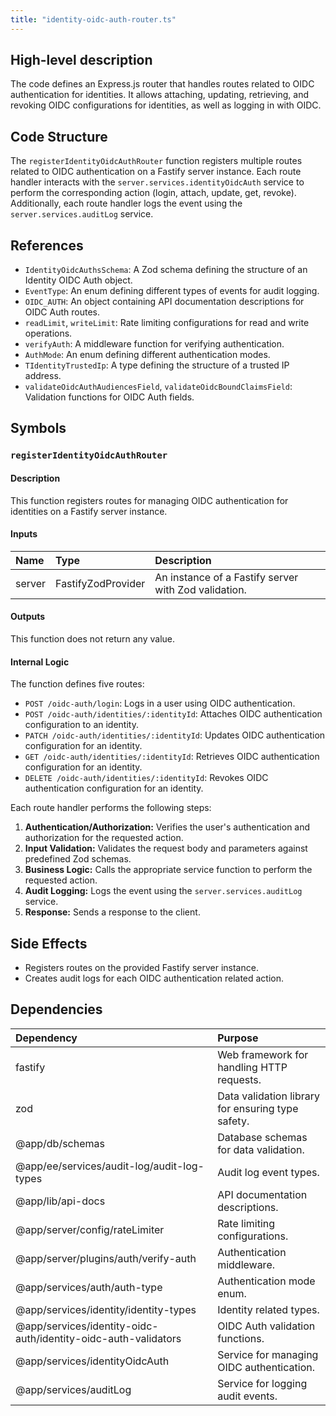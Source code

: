 ```yaml
---
title: "identity-oidc-auth-router.ts"
---
```


## High-level description
The code defines an Express.js router that handles routes related to OIDC authentication for identities. It allows attaching, updating, retrieving, and revoking OIDC configurations for identities, as well as logging in with OIDC.

## Code Structure
The `registerIdentityOidcAuthRouter` function registers multiple routes related to OIDC authentication on a Fastify server instance. Each route handler interacts with the `server.services.identityOidcAuth` service to perform the corresponding action (login, attach, update, get, revoke). Additionally, each route handler logs the event using the `server.services.auditLog` service.

## References
- `IdentityOidcAuthsSchema`:  A Zod schema defining the structure of an Identity OIDC Auth object.
- `EventType`:  An enum defining different types of events for audit logging.
- `OIDC_AUTH`:  An object containing API documentation descriptions for OIDC Auth routes.
- `readLimit`, `writeLimit`:  Rate limiting configurations for read and write operations.
- `verifyAuth`:  A middleware function for verifying authentication.
- `AuthMode`:  An enum defining different authentication modes.
- `TIdentityTrustedIp`:  A type defining the structure of a trusted IP address.
- `validateOidcAuthAudiencesField`, `validateOidcBoundClaimsField`:  Validation functions for OIDC Auth fields.

## Symbols
### `registerIdentityOidcAuthRouter`
#### Description
This function registers routes for managing OIDC authentication for identities on a Fastify server instance.

#### Inputs
| Name | Type | Description |
|:-----|:-----|:------------|
| server | FastifyZodProvider | An instance of a Fastify server with Zod validation. |

#### Outputs
This function does not return any value.

#### Internal Logic
The function defines five routes:
 - `POST /oidc-auth/login`:  Logs in a user using OIDC authentication.
 - `POST /oidc-auth/identities/:identityId`:  Attaches OIDC authentication configuration to an identity.
 - `PATCH /oidc-auth/identities/:identityId`:  Updates OIDC authentication configuration for an identity.
 - `GET /oidc-auth/identities/:identityId`:  Retrieves OIDC authentication configuration for an identity.
 - `DELETE /oidc-auth/identities/:identityId`:  Revokes OIDC authentication configuration for an identity.

Each route handler performs the following steps:
1. **Authentication/Authorization:** Verifies the user's authentication and authorization for the requested action.
2. **Input Validation:** Validates the request body and parameters against predefined Zod schemas.
3. **Business Logic:** Calls the appropriate service function to perform the requested action.
4. **Audit Logging:** Logs the event using the `server.services.auditLog` service.
5. **Response:** Sends a response to the client.

## Side Effects
- Registers routes on the provided Fastify server instance.
- Creates audit logs for each OIDC authentication related action.

## Dependencies
| Dependency | Purpose |
|:-----------|:--------|
| fastify | Web framework for handling HTTP requests. |
| zod |  Data validation library for ensuring type safety. |
| @app/db/schemas | Database schemas for data validation. |
| @app/ee/services/audit-log/audit-log-types | Audit log event types. |
| @app/lib/api-docs | API documentation descriptions. |
| @app/server/config/rateLimiter | Rate limiting configurations. |
| @app/server/plugins/auth/verify-auth | Authentication middleware. |
| @app/services/auth/auth-type | Authentication mode enum. |
| @app/services/identity/identity-types | Identity related types. |
| @app/services/identity-oidc-auth/identity-oidc-auth-validators | OIDC Auth validation functions. |
| @app/services/identityOidcAuth | Service for managing OIDC authentication. |
| @app/services/auditLog | Service for logging audit events. | 
